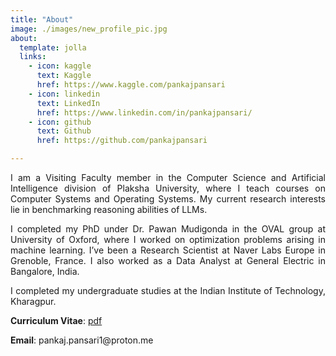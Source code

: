 ---
title: "About"
image: ./images/new_profile_pic.jpg
about:
  template: jolla
  links:
    - icon: kaggle
      text: Kaggle
      href: https://www.kaggle.com/pankajpansari
    - icon: linkedin
      text: LinkedIn
      href: https://www.linkedin.com/in/pankajpansari/ 
    - icon: github
      text: Github
      href: https://github.com/pankajpansari

---
<div style="text-align: justify"> 
I am a Visiting Faculty member in the Computer Science and Artificial Intelligence division of Plaksha University, where I teach courses on Computer Systems and Operating Systems. My current research interests lie in benchmarking reasoning abilities of LLMs.

I completed my PhD under Dr. Pawan Mudigonda in the OVAL group at University of Oxford, where I worked on optimization problems arising in machine learning. I've been a Research Scientist at Naver Labs Europe in Grenoble, France. I also worked as a Data Analyst at General Electric in Bangalore, India.

I completed my undergraduate studies at the Indian Institute of Technology, Kharagpur.
    
**Curriculum Vitae**: [pdf](https://drive.google.com/file/d/1BYyYr5Ggjzv3ovuF6R0qrrjg_s7oTJfR/view?usp=drive_link)

**Email**: pankaj.pansari1@proton.me
</div>

